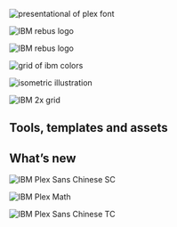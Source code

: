 

<Helmet />

<Row className="image-card-group">
  <Column colLg={4} colMd={4} noGutterSm>
    <ImageCard
      title="Typeface"
      href="/typography/typeface"
      actionIcon="arrowRight"
      titleColor="dark"
      iconColor="dark"
      className="card-background"
      >


![presentational of plex font](../images/homepage/2306_Typface_IDL_home.svg)

  </ImageCard>
  </Column>
  <Column colLg={4} colMd={4} noGutterSm>
    <ImageCard
        title="Philosophy"
        aspectRatio="1:1"
        href="/philosophy/pov"
        actionIcon="arrowRight"
        iconColor="dark"
        titleColor="dark"
        className="card-background"
        >


![IBM rebus logo](../images/homepage/2306_Philosphy_IDL_home.svg)

  </ImageCard>
  </Column>
  <Column colLg={4} colMd={4} noGutterSm>
    <ImageCard
        title="Color"
        aspectRatio="1:1"
        href="/color"
        actionIcon="arrowRight"
        iconColor="dark"
        titleColor="dark"
        className="card-background"
        >


![IBM rebus logo](../images/homepage/2306_Color_IDL_home.png)

  </ImageCard>
  </Column>
  <Column colLg={8} noGutterSm>
    <ImageCard
        title="Photography"
        aspectRatio="1:1"
        href="/photography/overview"
        actionIcon="arrowRight"
        iconColor="light"
        titleColor="light"
        className="card-background"
        >


![grid of ibm colors](../images/homepage/2306_Photography_IDL_home_v2.jpg)

  </ImageCard>
  </Column>
  <Column colLg={4} colMd={4} noGutterSm>
    <ImageCard
        title="Illustration"
        aspectRatio="1:1"
        href="/illustration/overview"
        actionIcon="arrowRight"
        iconColor="dark"
        titleColor="dark"
        className="card-background"
        >


![isometric illustration](../images/homepage/2306_Illustration_IDL_home.png)

  </ImageCard>
  <ImageCard
    title="2x Grid"
    href="/2x-grid"
    actionIcon="arrowRight"
    titleColor="dark"
    iconColor="dark"
    className="card-background"
    >


![IBM 2x grid](../images/homepage/2306_2x_Grid_IDL_home.png)

</ImageCard>
</Column>
</Row>


<h2 classname={h3}>Tools, templates and assets</h2>

<Row className="homepage-cards resource-card-group">
  <Column colMd={4} colLg={4} noGutterSm>
    <ResourceCard
      href="/typography/typeface#resources"
      title="IBM Plex® typeface latest release"
      actionIcon="arrowRight"
      aspectRatio="2:1"
      color="light"
    />
  </Column>
  <Column colMd={4} colLg={4} noGutterSm>
    <ResourceCard
      href="/color#specifications"
      title="IBM color specifications"
      actionIcon="arrowRight"
      aspectRatio="2:1"
      color="light"
    />
  </Column>
  <Column colMd={4} colLg={4} noGutterSm>
    <ResourceCard
      href="/2x-grid#2x-grid-for-video"
      title="2x Grid for video"
      actionIcon="arrowRight"
      aspectRatio="2:1"
      color="light"
    />
  </Column>
  <Column colMd={4} colLg={4} noGutterSm className="no-left-border">
    <ResourceCard
      href="/iconography/ui-icons/design#resources"
      title="UI icon resources"
      actionIcon="arrowRight"
      aspectRatio="2:1"
      color="light"
    />
  </Column>
  <Column colMd={4} colLg={4} noGutterSm className="left-border">
    <ResourceCard
      href="/iconography/pictograms/design#resources"
      title="Pictogram resources"
      actionIcon="arrowRight"
      aspectRatio="2:1"
      color="light"
    />
  </Column>
  <Column colMd={4} colLg={4} noGutterSm>
    <ResourceCard
      href="/resources#illustration"
      title="Illustration starter kits"
      actionIcon="arrowRight"
      aspectRatio="2:1"
      color="light"
    />
  </Column>
  <Column colMd={4} colLg={4} noGutterSm>
    <ResourceCard
      href="https://carbondesignsystem.com/designing/kits/figma"
      title="Carbon design kits"
      actionIcon="launch"
      aspectRatio="2:1"
      color="light"
    />
  </Column>
  <Column colMd={4} colLg={4} noGutterSm>
    <ResourceCard
      href="/help/support#questions"
      title="Questions?"
      actionIcon="arrowRight"
      aspectRatio="2:1"
      color="light"
    />
  </Column>
</Row>

<h2 classname={h3}>What’s new</h2>

<Row>
  <Column colMd={4} colLg={4} noGutterMdLeft>
    <ArticleCard
      title="IBM Plex® Sans Chinese SC"
      date="December 2024"
      href="/whats-new#ibm-plex-sans-chinese-(simplified)"
      actionIcon="arrowRight"
      color="light"
    >

![IBM Plex Sans Chinese SC](../images/homepage/IBM_Plex_SC_Announcement.png)

  </ArticleCard>
  </Column>
  <Column colMd={4} colLg={4} noGutterMdLeft>
    <ArticleCard
      title="IBM Plex® Math"
      date="September 2024"
      href="/whats-new#ibm-plex-math"
      actionIcon="arrowRight"
      color="light"
    >

![IBM Plex Math](../images/homepage/whatsnew_plexmath.svg)

  </ArticleCard>
  </Column>
  <Column colMd={4} colLg={4} noGutterMdLeft>
    <ArticleCard
      title="IBM Plex® Sans Chinese TC"
      date="September 2024"
      href="/whats-new#ibm-plex-sans-chinese-(traditional)"
      actionIcon="arrowRight"
      color="light"
    >

![IBM Plex Sans Chinese TC](../images/homepage/whatsnew_plexchinese.svg)

  </ArticleCard>
  </Column>
</Row>

